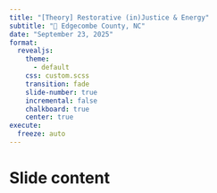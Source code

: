 ```yaml
---
title: "[Theory] Restorative (in)Justice & Energy"
subtitle: "📍 Edgecombe County, NC"
date: "September 23, 2025"
format: 
  revealjs:
    theme:
      - default
    css: custom.scss
    transition: fade
    slide-number: true
    incremental: false 
    chalkboard: true
    center: true
execute:
  freeze: auto
---
```


# Slide content
